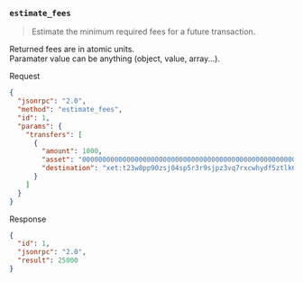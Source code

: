 ### `estimate_fees`

> Estimate the minimum required fees for a future transaction.

Returned fees are in atomic units.  
Paramater value can be anything (object, value, array...).

Request
```json
{
  "jsonrpc": "2.0",
  "method": "estimate_fees",
  "id": 1,
  "params": {
    "transfers": [
      {
        "amount": 1000,
        "asset": "0000000000000000000000000000000000000000000000000000000000000000",
        "destination": "xet:t23w8pp90zsj04sp5r3r9sjpz3vq7rxcwhydf5ztlk6efhnusersqvf8sny"
      }
    ]
  }
}
```

Response
```json
{
  "id": 1,
  "jsonrpc": "2.0",
  "result": 25000
}
```
